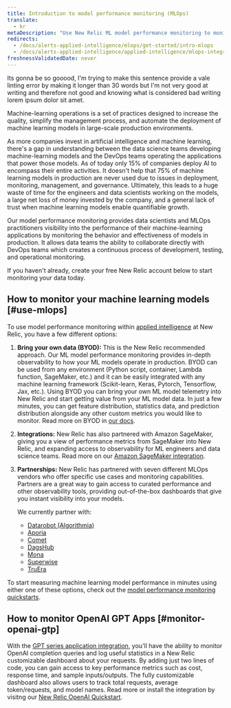 ```yaml
---
title: Introduction to model performance monitoring (MLOps)
translate:
  - kr
metaDescription: "Use New Relic ML model performance monitoring to monitor and observe the performance of your machine learning models."
redirects: 
  - /docs/alerts-applied-intelligence/mlops/get-started/intro-mlops
  - /docs/alerts-applied-intelligence/applied-intelligence/mlops-integrations
freshnessValidatedDate: never
---
```


Its gonna be so gooood, I'm trying to make this sentence provide a vale linting error by making it longer than 30 words but I'm not very good at writing and therefore not good and knowing what is considered bad writing lorem ipsum dolor sit amet.

Machine-learning operations is a set of practices designed to increase the quality, simplify the management process, and automate the deployment of machine learning models in large-scale production environments.

As more companies invest in artificial intelligence and machine learning, there's a gap in understanding between the data science teams developing machine-learning models and the DevOps teams operating the applications that power those models. As of today only 15% of companies deploy AI to encompass their entire activities. It doesn't help that 75% of machine learning models in production are never used due to issues in deployment, monitoring, management, and governance. Ultimately, this leads to a huge waste of time for the engineers and data scientists working on the models, a large net loss of money invested by the company, and a general lack of trust when machine learning models enable quantifiable growth. 

Our model performance monitoring provides data scientists and MLOps practitioners visibility into the performance of their machine-learning applications by monitoring the behavior and effectiveness of models in production. It allows data teams the ability to collaborate directly with DevOps teams which creates a continuous process of development, testing, and operational monitoring.

If you haven't already, create your free New Relic account below to start monitoring your data today.

<InlineSignup/>

## How to monitor your machine learning models [#use-mlops]

To use model performance monitoring within [applied intelligence](/docs/alerts-applied-intelligence/new-relic-alerts/get-started/introduction-applied-intelligence/) at New Relic, you have a few different options:

1. **Bring your own data (BYOD):** This is the New Relic recommended approach. Our ML model performance monitoring provides in-depth observability to how your ML models operate in production. BYOD can be used from any environment (Python script, container, Lambda function, SageMaker, etc.) and it can be easily integrated with any machine learning framework (Scikit-learn, Keras, Pytorch, Tensorflow, Jax, etc.). Using BYOD you can bring your own ML model telemetry into New Relic and start getting value from your ML model data. In just a few minutes, you can get feature distribution, statistics data, and prediction distribution alongside any other custom metrics you would like to monitor. Read more on BYOD in [our docs](/docs/alerts-applied-intelligence/mlops/bring-your-own/mlops-byo).

2. **Integrations:** New Relic has also partnered with Amazon SageMaker, giving you a view of performance metrics from SageMaker into New Relic, and expanding access to observability for ML engineers and data science teams. Read more on our [Amazon SageMaker integration](/docs/mlops/integrations/aws-sagemaker-mlops-integration/).

3. **Partnerships:** New Relic has partnered with seven different MLOps vendors who offer specific use cases and monitoring capabilities. Partners are a great way to gain access to curated performance <InlinePopover type="dashboards" /> and other observability tools, providing out-of-the-box dashboards that give you instant visibility into your models.

   We currently partner with:

   * [Datarobot (Algorithmia)](/docs/alerts-applied-intelligence/mlops/integrations/datarobot-mlops-integration/)
   * [Aporia](/docs/alerts-applied-intelligence/mlops/integrations/aporia-mlops-integration/)
   * [Comet](/docs/alerts-applied-intelligence/mlops/integrations/comet-mlops-integration/)
   * [DagsHub](/docs/alerts-applied-intelligence/mlops/integrations/dagshub-mlops-integration/)
   * [Mona](/docs/alerts-applied-intelligence/mlops/integrations/mona-mlops-integration/)
   * [Superwise](/docs/alerts-applied-intelligence/mlops/integrations/superwise-mlops-integration/)
   * [TruEra](/docs/alerts-applied-intelligence/mlops/integrations/truera-mlops-integration/)


To start measuring machine learning model performance in minutes using either one of these options, check out the [model performance monitoring quickstarts](https://newrelic.com/instant-observability/?category=machine-learning-ops).

## How to monitor OpenAI GPT Apps [#monitor-openai-gtp]
With the [GPT series application integration](/docs/mlops/integrations/openai-integration/), you'll have the ability to monitor OpenAI completion queries and log useful statistics in a New Relic customizable dashboard about your requests. By adding just two lines of code, you can gain access to key performance metrics such as cost, response time, and sample inputs/outputs. The fully customizable dashboard also allows users to track total requests, average token/requests, and model names. Read more or install the integration by visitng our [New Relic OpenAI Quickstart](https://newrelic.com/instant-observability/openai).
